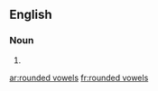 ==English==

===Noun===
{{head|en|head=[[rounded]] [[vowels]]}}

# {{plural of|rounded vowel}}

[[ar:rounded vowels]]
[[fr:rounded vowels]]